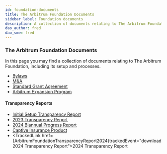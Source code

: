 ```yaml
---
id: foundation-documents
title: The Arbitrum Foundation Documents
sidebar_label: Foundation documents
description: A collection of documents relating to The Arbitrum Foundation, including its setup and processes.
dao_author: fred
dao_sme: fred
---
```



### The Arbitrum Foundation Documents

In this page you may find a collection of documents relating to The Arbitrum Foundation, including its setup and processes.

 - [Bylaws](../assets/The%20Arbitrum%20Foundation%20Bylaws%2020%20July%202023.pdf)
 - [M&A](../assets/The%20Arbitrum%20Foundation%20M&A%20-%2020%20July%202023.pdf)
 - [Standard Grant Agreement](../assets/The%20Arbitrum%20Foundation%20-%20Boilerplate%20Grant%20Agreement.pdf)
 - [Arbitrum Expansion Program](pathname:///aep/ArbitrumExpansionProgramTerms.pdf)

#### Transparency Reports
 - [Initial Setup Transparency Report](./foundational-documents/transparency-report-initial-foundation-setup.md)
 - [2023 Transparency Report](../assets/ArbitrumFoundationTransparencyReport2023.pdf)
 - [2024 Biannual Progress Report](../assets/ArbitrumFoundationBiannualReport2024H1.pdf)
 - [Captive Insurance Product](../assets//ArbitrumFoundationCaptiveInsuranceProduct.pdf)
 - <TrackedLink href={ArbitrumFoundationTransparencyReport2024}trackedEvent="download 2024 Transparency Report">2024 Transparency Report</TrackedLink>